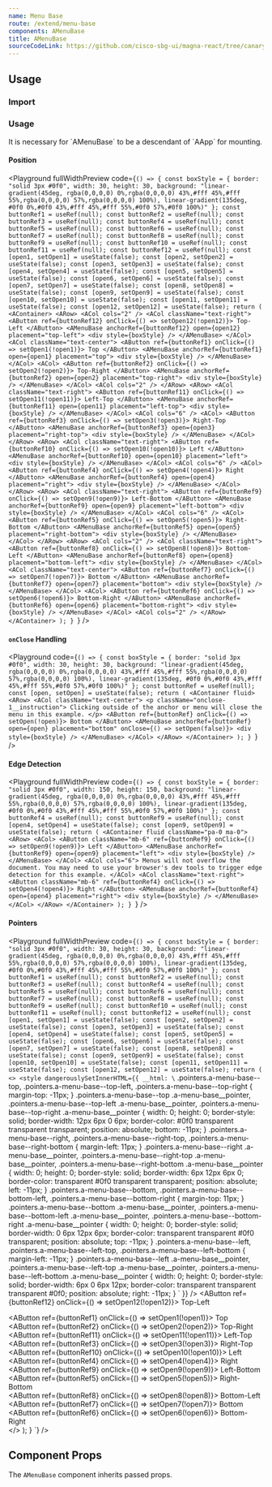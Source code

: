```yaml
---
name: Menu Base
route: /extend/menu-base
components: AMenuBase
title: AMenuBase
sourceCodeLink: https://github.com/cisco-sbg-ui/magna-react/tree/canary/framework/components/AMenuBase
---
```


## Usage

### Import

<ComponentImport components="AMenuBase" />

### Usage

<AAlert dismissable={false}>
  It is necessary for `AMenuBase` to be a descendant of `AApp` for mounting.
</AAlert>

#### Position

<Playground
  fullWidthPreview
  code={`() => {
  const boxStyle = {
    border: "solid 3px #0f0",
    width: 30,
    height: 30,
    background:
      "linear-gradient(45deg, rgba(0,0,0,0) 0%,rgba(0,0,0,0) 43%,#fff 45%,#fff 55%,rgba(0,0,0,0) 57%,rgba(0,0,0,0) 100%), linear-gradient(135deg, #0f0 0%,#0f0 43%,#fff 45%,#fff 55%,#0f0 57%,#0f0 100%)"
  };
  const buttonRef1 = useRef(null);
  const buttonRef2 = useRef(null);
  const buttonRef3 = useRef(null);
  const buttonRef4 = useRef(null);
  const buttonRef5 = useRef(null);
  const buttonRef6 = useRef(null);
  const buttonRef7 = useRef(null);
  const buttonRef8 = useRef(null);
  const buttonRef9 = useRef(null);
  const buttonRef10 = useRef(null);
  const buttonRef11 = useRef(null);
  const buttonRef12 = useRef(null);
  const [open1, setOpen1] = useState(false);
  const [open2, setOpen2] = useState(false);
  const [open3, setOpen3] = useState(false);
  const [open4, setOpen4] = useState(false);
  const [open5, setOpen5] = useState(false);
  const [open6, setOpen6] = useState(false);
  const [open7, setOpen7] = useState(false);
  const [open8, setOpen8] = useState(false);
  const [open9, setOpen9] = useState(false);
  const [open10, setOpen10] = useState(false);
  const [open11, setOpen11] = useState(false);
  const [open12, setOpen12] = useState(false);
  return (
    <AContainer>
      <ARow>
        <ACol cols="2" />
        <ACol className="text-right">
          <AButton ref={buttonRef12} onClick={() => setOpen12(!open12)}>
            Top-Left
          </AButton>
          <AMenuBase
            anchorRef={buttonRef12}
            open={open12}
            placement="top-left">
            <div style={boxStyle} />
          </AMenuBase>
        </ACol>
        <ACol className="text-center">
          <AButton ref={buttonRef1} onClick={() => setOpen1(!open1)}>
            Top
          </AButton>
          <AMenuBase anchorRef={buttonRef1} open={open1} placement="top">
            <div style={boxStyle} />
          </AMenuBase>
        </ACol>
        <ACol>
          <AButton ref={buttonRef2} onClick={() => setOpen2(!open2)}>
            Top-Right
          </AButton>
          <AMenuBase
            anchorRef={buttonRef2}
            open={open2}
            placement="top-right">
            <div style={boxStyle} />
          </AMenuBase>
        </ACol>
        <ACol cols="2" />
      </ARow>
      <ARow>
        <ACol className="text-right">
          <AButton ref={buttonRef11} onClick={() => setOpen11(!open11)}>
            Left-Top
          </AButton>
          <AMenuBase
            anchorRef={buttonRef11}
            open={open11}
            placement="left-top">
            <div style={boxStyle} />
          </AMenuBase>
        </ACol>
        <ACol cols="6" />
        <ACol>
          <AButton ref={buttonRef3} onClick={() => setOpen3(!open3)}>
            Right-Top
          </AButton>
          <AMenuBase
            anchorRef={buttonRef3}
            open={open3}
            placement="right-top">
            <div style={boxStyle} />
          </AMenuBase>
        </ACol>
      </ARow>
      <ARow>
        <ACol className="text-right">
          <AButton ref={buttonRef10} onClick={() => setOpen10(!open10)}>
            Left
          </AButton>
          <AMenuBase anchorRef={buttonRef10} open={open10} placement="left">
            <div style={boxStyle} />
          </AMenuBase>
        </ACol>
        <ACol cols="6" />
        <ACol>
          <AButton ref={buttonRef4} onClick={() => setOpen4(!open4)}>
            Right
          </AButton>
          <AMenuBase anchorRef={buttonRef4} open={open4} placement="right">
            <div style={boxStyle} />
          </AMenuBase>
        </ACol>
      </ARow>
      <ARow>
        <ACol className="text-right">
          <AButton ref={buttonRef9} onClick={() => setOpen9(!open9)}>
            Left-Bottom
          </AButton>
          <AMenuBase
            anchorRef={buttonRef9}
            open={open9}
            placement="left-bottom">
            <div style={boxStyle} />
          </AMenuBase>
        </ACol>
        <ACol cols="6" />
        <ACol>
          <AButton ref={buttonRef5} onClick={() => setOpen5(!open5)}>
            Right-Bottom
          </AButton>
          <AMenuBase
            anchorRef={buttonRef5}
            open={open5}
            placement="right-bottom">
            <div style={boxStyle} />
          </AMenuBase>
        </ACol>
      </ARow>
      <ARow>
        <ACol cols="2" />
        <ACol className="text-right">
          <AButton ref={buttonRef8} onClick={() => setOpen8(!open8)}>
            Bottom-Left
          </AButton>
          <AMenuBase
            anchorRef={buttonRef8}
            open={open8}
            placement="bottom-left">
            <div style={boxStyle} />
          </AMenuBase>
        </ACol>
        <ACol className="text-center">
          <AButton ref={buttonRef7} onClick={() => setOpen7(!open7)}>
            Bottom
          </AButton>
          <AMenuBase anchorRef={buttonRef7} open={open7} placement="bottom">
            <div style={boxStyle} />
          </AMenuBase>
        </ACol>
        <ACol>
          <AButton ref={buttonRef6} onClick={() => setOpen6(!open6)}>
            Bottom-Right
          </AButton>
          <AMenuBase
            anchorRef={buttonRef6}
            open={open6}
            placement="bottom-right">
            <div style={boxStyle} />
          </AMenuBase>
        </ACol>
        <ACol cols="2" />
      </ARow>
    </AContainer>
  );
}
`}
/>

#### `onClose` Handling

<Playground
  code={`() => {
  const boxStyle = {
    border: "solid 3px #0f0",
    width: 30,
    height: 30,
    background:
      "linear-gradient(45deg, rgba(0,0,0,0) 0%,rgba(0,0,0,0) 43%,#fff 45%,#fff 55%,rgba(0,0,0,0) 57%,rgba(0,0,0,0) 100%), linear-gradient(135deg, #0f0 0%,#0f0 43%,#fff 45%,#fff 55%,#0f0 57%,#0f0 100%)"
  };
  const buttonRef = useRef(null);
  const [open, setOpen] = useState(false);
  return (
    <AContainer fluid>
      <ARow>
        <ACol className="text-center">
          <p className="onclose-1__instruction">
            Clicking outside of the anchor or menu will close the menu in this
            example.
          </p>
          <AButton ref={buttonRef} onClick={() => setOpen(!open)}>
            Bottom
          </AButton>
          <AMenuBase
            anchorRef={buttonRef}
            open={open}
            placement="bottom"
            onClose={() => setOpen(false)}>
            <div style={boxStyle} />
          </AMenuBase>
        </ACol>
      </ARow>
    </AContainer>
  );
}
`}
/>

#### Edge Detection

<Playground
  fullWidthPreview
  code={`() => {
  const boxStyle = {
    border: "solid 3px #0f0",
    width: 150,
    height: 150,
    background:
      "linear-gradient(45deg, rgba(0,0,0,0) 0%,rgba(0,0,0,0) 43%,#fff 45%,#fff 55%,rgba(0,0,0,0) 57%,rgba(0,0,0,0) 100%), linear-gradient(135deg, #0f0 0%,#0f0 43%,#fff 45%,#fff 55%,#0f0 57%,#0f0 100%)"
  };
  const buttonRef4 = useRef(null);
  const buttonRef9 = useRef(null);
  const [open4, setOpen4] = useState(false);
  const [open9, setOpen9] = useState(false);
  return (
    <AContainer fluid className="pa-0 ma-0">
      <ARow>
        <ACol>
          <AButton
            className="mb-6"
            ref={buttonRef9}
            onClick={() => setOpen9(!open9)}>
            Left
          </AButton>
          <AMenuBase anchorRef={buttonRef9} open={open9} placement="left">
            <div style={boxStyle} />
          </AMenuBase>
        </ACol>
        <ACol cols="6">
          Menus will not overflow the document. You may need to use your
          browser's dev tools to trigger edge detection for this example.
        </ACol>
        <ACol className="text-right">
          <AButton
            className="mb-6"
            ref={buttonRef4}
            onClick={() => setOpen4(!open4)}>
            Right
          </AButton>
          <AMenuBase anchorRef={buttonRef4} open={open4} placement="right">
            <div style={boxStyle} />
          </AMenuBase>
        </ACol>
      </ARow>
    </AContainer>
  );
}
`}
/>

#### Pointers

<Playground
  fullWidthPreview
  code={`() => {
  const boxStyle = {
    border: "solid 3px #0f0",
    width: 30,
    height: 30,
    background:
      "linear-gradient(45deg, rgba(0,0,0,0) 0%,rgba(0,0,0,0) 43%,#fff 45%,#fff 55%,rgba(0,0,0,0) 57%,rgba(0,0,0,0) 100%), linear-gradient(135deg, #0f0 0%,#0f0 43%,#fff 45%,#fff 55%,#0f0 57%,#0f0 100%)"
  };
  const buttonRef1 = useRef(null);
  const buttonRef2 = useRef(null);
  const buttonRef3 = useRef(null);
  const buttonRef4 = useRef(null);
  const buttonRef5 = useRef(null);
  const buttonRef6 = useRef(null);
  const buttonRef7 = useRef(null);
  const buttonRef8 = useRef(null);
  const buttonRef9 = useRef(null);
  const buttonRef10 = useRef(null);
  const buttonRef11 = useRef(null);
  const buttonRef12 = useRef(null);
  const [open1, setOpen1] = useState(false);
  const [open2, setOpen2] = useState(false);
  const [open3, setOpen3] = useState(false);
  const [open4, setOpen4] = useState(false);
  const [open5, setOpen5] = useState(false);
  const [open6, setOpen6] = useState(false);
  const [open7, setOpen7] = useState(false);
  const [open8, setOpen8] = useState(false);
  const [open9, setOpen9] = useState(false);
  const [open10, setOpen10] = useState(false);
  const [open11, setOpen11] = useState(false);
  const [open12, setOpen12] = useState(false);
  return (
    <>
      <style
        dangerouslySetInnerHTML={{
          __html: \`
    .pointers.a-menu-base--top,
    .pointers.a-menu-base--top-left,
    .pointers.a-menu-base--top-right {
      margin-top: -11px;
    }
    .pointers.a-menu-base--top .a-menu-base__pointer,
    .pointers.a-menu-base--top-left .a-menu-base__pointer,
    .pointers.a-menu-base--top-right .a-menu-base__pointer {
      width: 0;
      height: 0;
      border-style: solid;
      border-width: 12px 6px 0 6px;
      border-color: #0f0 transparent transparent transparent;
      position: absolute;
      bottom: -11px;
    }
    .pointers.a-menu-base--right,
    .pointers.a-menu-base--right-top,
    .pointers.a-menu-base--right-bottom {
      margin-left: 11px;
    }
    .pointers.a-menu-base--right .a-menu-base__pointer,
    .pointers.a-menu-base--right-top .a-menu-base__pointer,
    .pointers.a-menu-base--right-bottom .a-menu-base__pointer {
      width: 0;
      height: 0;
      border-style: solid;
      border-width: 6px 12px 6px 0;
      border-color: transparent #0f0 transparent transparent;
      position: absolute;
      left: -11px;
    }
    .pointers.a-menu-base--bottom,
    .pointers.a-menu-base--bottom-left,
    .pointers.a-menu-base--bottom-right {
      margin-top: 11px;
    }
    .pointers.a-menu-base--bottom .a-menu-base__pointer,
    .pointers.a-menu-base--bottom-left .a-menu-base__pointer,
    .pointers.a-menu-base--bottom-right .a-menu-base__pointer {
      width: 0;
      height: 0;
      border-style: solid;
      border-width: 0 6px 12px 6px;
      border-color: transparent transparent #0f0 transparent;
      position: absolute;
      top: -11px;
    }
    .pointers.a-menu-base--left,
    .pointers.a-menu-base--left-top,
    .pointers.a-menu-base--left-bottom {
      margin-left: -11px;
    }
    .pointers.a-menu-base--left .a-menu-base__pointer,
    .pointers.a-menu-base--left-top .a-menu-base__pointer,
    .pointers.a-menu-base--left-bottom .a-menu-base__pointer {
      width: 0;
      height: 0;
      border-style: solid;
      border-width: 6px 0 6px 12px;
      border-color: transparent transparent transparent #0f0;
      position: absolute;
      right: -11px;
    }
  \`
        }}
      />
      <AContainer>
        <ARow>
          <ACol cols="2" />
          <ACol className="text-right">
            <AButton ref={buttonRef12} onClick={() => setOpen12(!open12)}>
              Top-Left
            </AButton>
            <AMenuBase
              anchorRef={buttonRef12}
              className="pointers"
              open={open12}
              placement="top-left"
              pointer>
              <div style={boxStyle} />
            </AMenuBase>
          </ACol>
          <ACol className="text-center">
            <AButton ref={buttonRef1} onClick={() => setOpen1(!open1)}>
              Top
            </AButton>
            <AMenuBase
              anchorRef={buttonRef1}
              className="pointers"
              open={open1}
              placement="top"
              pointer>
              <div style={boxStyle} />
            </AMenuBase>
          </ACol>
          <ACol>
            <AButton ref={buttonRef2} onClick={() => setOpen2(!open2)}>
              Top-Right
            </AButton>
            <AMenuBase
              anchorRef={buttonRef2}
              className="pointers"
              open={open2}
              placement="top-right"
              pointer>
              <div style={boxStyle} />
            </AMenuBase>
          </ACol>
          <ACol cols="2" />
        </ARow>
        <ARow>
          <ACol className="text-right">
            <AButton ref={buttonRef11} onClick={() => setOpen11(!open11)}>
              Left-Top
            </AButton>
            <AMenuBase
              anchorRef={buttonRef11}
              className="pointers"
              open={open11}
              placement="left-top"
              pointer>
              <div style={boxStyle} />
            </AMenuBase>
          </ACol>
          <ACol cols="6" />
          <ACol>
            <AButton ref={buttonRef3} onClick={() => setOpen3(!open3)}>
              Right-Top
            </AButton>
            <AMenuBase
              anchorRef={buttonRef3}
              className="pointers"
              open={open3}
              placement="right-top"
              pointer>
              <div style={boxStyle} />
            </AMenuBase>
          </ACol>
        </ARow>
        <ARow>
          <ACol className="text-right">
            <AButton ref={buttonRef10} onClick={() => setOpen10(!open10)}>
              Left
            </AButton>
            <AMenuBase
              anchorRef={buttonRef10}
              className="pointers"
              open={open10}
              placement="left"
              pointer>
              <div style={boxStyle} />
            </AMenuBase>
          </ACol>
          <ACol cols="6" />
          <ACol>
            <AButton ref={buttonRef4} onClick={() => setOpen4(!open4)}>
              Right
            </AButton>
            <AMenuBase
              anchorRef={buttonRef4}
              className="pointers"
              open={open4}
              placement="right"
              pointer>
              <div style={boxStyle} />
            </AMenuBase>
          </ACol>
        </ARow>
        <ARow>
          <ACol className="text-right">
            <AButton ref={buttonRef9} onClick={() => setOpen9(!open9)}>
              Left-Bottom
            </AButton>
            <AMenuBase
              anchorRef={buttonRef9}
              className="pointers"
              open={open9}
              placement="left-bottom"
              pointer>
              <div style={boxStyle} />
            </AMenuBase>
          </ACol>
          <ACol cols="6" />
          <ACol>
            <AButton ref={buttonRef5} onClick={() => setOpen5(!open5)}>
              Right-Bottom
            </AButton>
            <AMenuBase
              anchorRef={buttonRef5}
              className="pointers"
              open={open5}
              placement="right-bottom"
              pointer>
              <div style={boxStyle} />
            </AMenuBase>
          </ACol>
        </ARow>
        <ARow>
          <ACol cols="2" />
          <ACol className="text-right">
            <AButton ref={buttonRef8} onClick={() => setOpen8(!open8)}>
              Bottom-Left
            </AButton>
            <AMenuBase
              anchorRef={buttonRef8}
              className="pointers"
              open={open8}
              placement="bottom-left"
              pointer>
              <div style={boxStyle} />
            </AMenuBase>
          </ACol>
          <ACol className="text-center">
            <AButton ref={buttonRef7} onClick={() => setOpen7(!open7)}>
              Bottom
            </AButton>
            <AMenuBase
              anchorRef={buttonRef7}
              className="pointers"
              open={open7}
              placement="bottom"
              pointer>
              <div style={boxStyle} />
            </AMenuBase>
          </ACol>
          <ACol>
            <AButton ref={buttonRef6} onClick={() => setOpen6(!open6)}>
              Bottom-Right
            </AButton>
            <AMenuBase
              anchorRef={buttonRef6}
              className="pointers"
              open={open6}
              placement="bottom-right"
              pointer>
              <div style={boxStyle} />
            </AMenuBase>
          </ACol>
          <ACol cols="2" />
        </ARow>
      </AContainer>
    </>
  );
}
`}
/>

## Component Props

The `AMenuBase` component inherits passed props.

<Props of="AMenuBase" />
